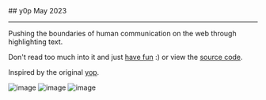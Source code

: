 <div className="heading">
  ## y0p
  <span>May 2023</span>
</div>

---

Pushing the boundaries of human communication on the web through highlighting text.

Don't read too much into it and just [have fun](https://y0p.vercel.app) :) or view the [source code](https://github.com/yihui-hu/y0p).

Inspired by the original [yop](https://fichtre.net/yop).

![image](https://yihui-work.s3.us-east-2.amazonaws.com/y0p_veiled.webp)
![image](https://yihui-work.s3.us-east-2.amazonaws.com/y0p.webp)
![image](https://yihui-work.s3.us-east-2.amazonaws.com/y0p_inverted.webp)
